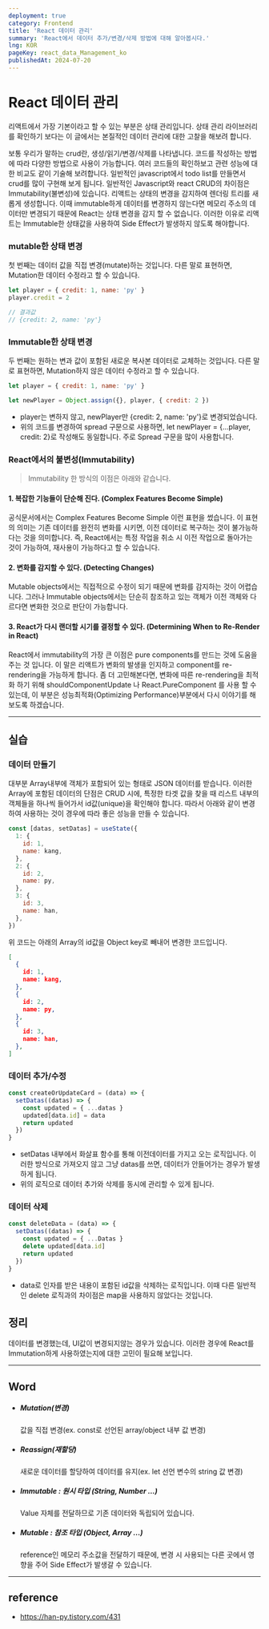 ```yaml
---
deployment: true
category: Frontend
title: 'React 데이터 관리'
summary: 'React에서 데이터 추가/변경/삭제 방법에 대해 알아봅시다.'
lng: KOR
pageKey: react_data_Management_ko
publishedAt: 2024-07-20
---
```


# React 데이터 관리

리액트에서 가장 기본이라고 할 수 있는 부분은 <codeline>상태 관리</codeline>입니다. 상태 관리 라이브러리를 확인하기 보다는 이 글에서는 본질적인 데이터 관리에 대한 고찰을 해보려 합니다.



보통 우리가 말하는 crud란, 생성/읽기/변경/삭제를 나타냅니다. 코드를 작성하는 방법에 따라 다양한 방법으로 사용이 가능합니다. 여러 코드들의 확인하보고 관련 성능에 대한 비교도 같이 기술해 보려합니다. 일반적인 javascript에서 todo list를 만들면서 crud를 많이 구현해 보게 됩니다. 일반적인 Javascript와 react CRUD의 차이점은 Immutability(불변성)에 있습니다. 리액트는 상태의 변경을 감지하여 렌더링 트리를 새롭게 생성합니다. 이때 immutable하게 데이터를 변경하지 않는다면 메모리 주소의 데이터만 변경되기 때문에 React는 상태 변경을 감지 할 수 없습니다. 이러한 이유로 리액트는 Immutable한 상태값을 사용하여 Side Effect가 발생하지 않도록 해야합니다.

### mutable한 상태 변경

첫 번째는 데이터 값을 직접 변경(mutate)하는 것입니다. 다른 말로 표현하면, Mutation한 데이터 수정라고 할 수 있습니다.

```javascript title="Mutable" showLineNumbers
let player = { credit: 1, name: 'py' }
player.credit = 2

// 결과값
// {credit: 2, name: 'py'}
```

### Immutable한 상태 변경

두 번째는 원하는 변과 값이 포함된 새로운 복사본 데이터로 교체하는 것입니다. 다른 말로 표현하면, Mutation하지 않은 데이터 수정라고 할 수 있습니다.

```javascript title="Immutable" showLineNumbers
let player = { credit: 1, name: 'py' }

let newPlayer = Object.assign({}, player, { credit: 2 })
```

- player는 변하지 않고, newPlayer만 <codeline>\{credit: 2, name: 'py'\}</codeline>로 변경되었습니다.
- 위의 코드를 변경하여 spread 구문으로 사용하면, <codeline>let newPlayer = \{...player, credit: 2\}</codeline>로 작성해도 동일합니다. 주로 Spread 구문을 많이 사용합니다.

### React에서의 불변성(Immutability)

> Immutability 한 방식의 이점은 아래와 같습니다.

#### 1. 복잡한 기능들이 단순해 진다. (Complex Features Become Simple)

공식문서에서는 Complex Features Become Simple 이런 표현을 썼습니다. 이 표현의 의미는 기존 데이터를 완전히 변화를 시키면, 이전 데이터로 복구하는 것이 불가능하다는 것을 의미합니다. 즉, React에서는 특정 작업을 취소 시 이전 작업으로 돌아가는 것이 가능하여, 재사용이 가능하다고 할 수 있습니다.

#### 2. 변화를 감지할 수 있다. (Detecting Changes)

Mutable objects에서는 직접적으로 수정이 되기 때문에 변화를 감지하는 것이 어렵습니다. 그러나 Immutable objects에서는 단순히 참조하고 있는 객체가 이전 객체와 다르다면 변화한 것으로 판단이 가능합니다.

#### 3. React가 다시 랜더할 시기를 결정할 수 있다. (Determining When to Re-Render in React)

React에서 immutability의 가장 큰 이점은 pure components를 만드는 것에 도움을 주는 것 입니다. 이 말은 리액트가 변화의 발생을 인지하고 component를 re-rendering을 가능하게 합니다. 좀 더 고민해본다면, 변화에 따른 re-rendering을 최적화 하기 위해 shouldComponentUpdate 나 React.PureComponent 를 사용 할 수 있는데, 이 부분은 성능최적화(Optimizing Performance)부분에서 다시 이야기를 해보도록 하겠습니다.

---

## 실습

### 데이터 만들기

대부분 Array내부에 객체가 포함되어 있는 형태로 JSON 데이터를 받습니다. 이러한 Array에 포함된 데이터의 단점은 CRUD 시에, 특정한 타겟 값을 찾을 때 리스트 내부의 객체들을 하나씩 들어가서 id값(unique)을 확인해야 합니다. 따라서 아래와 같이 변경하여 사용하는 것이 경우에 따라 좋은 성능을 만들 수 있습니다.

```javascript title="react" showLineNumbers
const [datas, setDatas] = useState({
  1: {
    id: 1,
    name: kang,
  },
  2: {
    id: 2,
    name: py,
  },
  3: {
    id: 3,
    name: han,
  },
})
```

위 코드는 아래의 Array의 id값을 Object key로 빼내어 변경한 코드입니다.

```json title="react" showLineNumbers
[
  {
    id: 1,
    name: kang,
  },
  {
    id: 2,
    name: py,
  },
  {
    id: 3,
    name: han,
  },
]
```

### 데이터 추가/수정

```javascript title="mutable" showLineNumbers
const createOrUpdateCard = (data) => {
  setDatas((datas) => {
    const updated = { ...datas }
    updated[data.id] = data
    return updated
  })
}
```

- setDatas 내부에서 화살표 함수를 통해 이전데이터를 가지고 오는 로직입니다. 이러한 방식으로 가져오지 않고 그냥 datas를 쓰면, 데이터가 안들어가는 경우가 발생하게 됩니다.
- 위의 로직으로 데이터 추가와 삭제를 동시에 관리할 수 있게 됩니다.

### 데이터 삭제

```javascript title="mutable" showLineNumbers
const deleteData = (data) => {
  setDatas((datas) => {
    const updated = { ...Datas }
    delete updated[data.id]
    return updated
  })
}
```

- data로 인자를 받은 내용이 포함된 id값을 삭제하는 로직입니다. 이때 다른 일반적인 delete 로직과의 차이점은 map을 사용하지 않았다는 것입니다.

## 정리

데이터를 변경했는데, UI값이 변경되지않는 경우가 있습니다. 이러한 경우에 React를 Immutation하게 사용하였는지에 대한 고민이 필요해 보입니다.

---

## Word

- ##### Mutation(변경)

  값을 직접 변경(ex. const로 선언된 array/object 내부 값 변경)

- ##### Reassign(재할당)

  새로운 데이터를 할당하여 데이터를 유지(ex. let 선언 변수의 string 값 변경)

- ##### Immutable : 원시 타입 (String, Number ...)

  Value 자체를 전달하므로 기존 데이터와 독립되어 있습니다.

- ##### Mutable : 참조 타입 (Object, Array ...)

  reference인 메모리 주소값을 전달하기 때문에, 변경 시 사용되는 다른 곳에서 영향을 주어 Side Effect가 발생갈 수 있습니다.

---

## reference

- https://han-py.tistory.com/431
